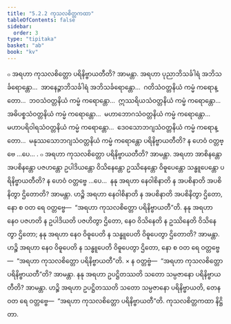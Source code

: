 ```yaml
---
title: "5.2.2 ကုသလစိတ္တကထာ"
tableOfContents: false
sidebar:
  order: 3
type: "tipitaka"
basket: "ab"
book: "kv"
---
```



<DynamicBreadcrumb />

<Division number="894" book="kv">

<Paragraph number="2740" book="kv">
๐ အရဟာ ကုသလစိတ္တော ပရိနိဗ္ဗာယတီတိ? အာမန္တာ. အရဟာ ပုညာဘိသင်္ခါရံ အဘိသင်္ခရောန္တော…  အာနေဉ္ဇာဘိသင်္ခါရံ အဘိသင်္ခရောန္တော…  ဂတိသံဝတ္တနိယံ ကမ္မံ ကရောန္တော…  ဘဝသံဝတ္တနိယံ ကမ္မံ ကရောန္တော…  ဣဿရိယသံဝတ္တနိယံ ကမ္မံ ကရောန္တော…  အဓိပစ္စသံဝတ္တနိယံ ကမ္မံ ကရောန္တော…  မဟာဘောဂသံဝတ္တနိယံ ကမ္မံ ကရောန္တော…  မဟာပရိဝါရသံဝတ္တနိယံ ကမ္မံ ကရောန္တော…  ဒေဝသောဘဂျသံဝတ္တနိယံ ကမ္မံ ကရောန္တော…  မနုဿသောဘဂျသံဝတ္တနိယံ ကမ္မံ ကရောန္တော ပရိနိဗ္ဗာယတီတိ? န ဟေဝံ ဝတ္တဗ္ဗေ …ပေ… .
</Paragraph>

<Paragraph number="2741" book="kv">
๐ အရဟာ ကုသလစိတ္တော ပရိနိဗ္ဗာယတီတိ? အာမန္တာ. အရဟာ အာစိနန္တော အပစိနန္တော ပဇဟန္တော ဥပါဒိယန္တော ဝိသိနေန္တော ဥဿိနေန္တော ဝိဓူပေန္တော သန္ဓူပေန္တော ပရိနိဗ္ဗာယတီတိ? န ဟေဝံ ဝတ္တဗ္ဗေ …ပေ…  နနု အရဟာ နေဝါစိနာတိ န အပစိနာတိ အပစိနိတွာ ဌိတောတိ? အာမန္တာ. ဟဉ္စိ အရဟာ နေဝါစိနာတိ န အပစိနာတိ အပစိနိတွာ ဌိတော, နော စ ဝတ ရေ ဝတ္တဗ္ဗေ—  “အရဟာ ကုသလစိတ္တော ပရိနိဗ္ဗာယတီ”တိ. နနု အရဟာ နေဝ ပဇဟတိ န ဥပါဒိယတိ ပဇဟိတွာ ဌိတော, နေဝ ဝိသိနေတိ န ဥဿိနေတိ ဝိသိနေတွာ ဌိတော; နနု အရဟာ နေဝ ဝိဓူပေတိ န သန္ဓူပေတိ ဝိဓူပေတွာ ဌိတောတိ? အာမန္တာ. ဟဉ္စိ အရဟာ နေဝ ဝိဓူပေတိ န သန္ဓူပေတိ ဝိဓူပေတွာ ဌိတော, နော စ ဝတ ရေ ဝတ္တဗ္ဗေ—  “အရဟာ ကုသလစိတ္တော ပရိနိဗ္ဗာယတီ”တိ.
</Paragraph>

</Division>
<Division number="895" book="kv">

<Paragraph number="2742" book="kv">
× န ဝတ္တဗ္ဗံ—  “အရဟာ ကုသလစိတ္တော ပရိနိဗ္ဗာယတီ”တိ? အာမန္တာ. နနု အရဟာ ဥပဋ္ဌိတဿတိ သတော သမ္ပဇာနော ပရိနိဗ္ဗာယတီတိ? အာမန္တာ. ဟဉ္စိ အရဟာ ဥပဋ္ဌိတဿတိ သတော သမ္ပဇာနော ပရိနိဗ္ဗာယတိ, တေန ဝတ ရေ ဝတ္တဗ္ဗေ—  “အရဟာ ကုသလစိတ္တော ပရိနိဗ္ဗာယတီ”တိ.

</Paragraph>
</Division>

<Paragraph number="2743" type="center" book="kv">
ကုသလစိတ္တကထာ နိဋ္ဌိတာ.
</Paragraph>